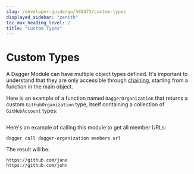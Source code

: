 ```yaml
---
slug: /developer-guide/go/580472/custom-types
displayed_sidebar: "zenith"
toc_max_heading_level: 2
title: "Custom Types"
---
```



# Custom Types

<PartialExperimentalDocs />

A Dagger Module can have multiple object types defined. It's important to understand that they are only accessible through [chaining](./528510-chaining.mdx), starting from a function in the main object.

Here is an example of a function named `DaggerOrganization` that returns a custom `GitHubOrganization` type, itself containing a collection of `GitHubAccount` types:

```go file=./snippets/custom-types/main.go
```

Here's an example of calling this module to get all member URLs:

```shell
dagger call dagger-organization members url
```

The result will be:

```shell
https://github.com/jane
https://github.com/john
```
